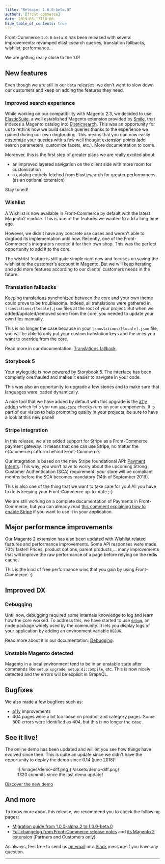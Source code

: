 ```yaml
---
title: "Release: 1.0.0-beta.0"
authors: [front-commerce]
date: 2019-05-13T18:00
hide_table_of_contents: true
---
```


Front-Commerce `1.0.0-beta.0` has been released with several improvements:
revamped elasticsearch queries, translation fallbacks, wishlist, performance…

We are getting really close to the 1.0!

<!--truncate-->


## New features

Even though we are still in our `beta` releases, we don't want to slow down our
customers and keep on adding the features they need.

### Improved search experience

While working on our compatibility with Magento 2.3, we decided to use
[ElasticSuite](https://elasticsuite.io/), a well established Magento extension
provided by [Smile](https://www.smile.eu/), that indexes a Magento catalog into
[Elasticsearch](https://www.elastic.co/products/elasticsearch). This was an
opportunity for us to rethink how we build search queries thanks to the
experience we gained during our own dogfooding. This means that you can now
easily customize your queries with a few well thought extension points (add
search parameters, customize facets, etc.). More documentation to come.

Moreover, this is the first step of greater plans we are really excited about:

- an improved layered navigation on the client side with more room for
  customization
- a catalog entirely fetched from Elasticsearch for greater performances (as an
  optional extension)

Stay tuned!

### Wishlist

A Wishlist is now available in Front-Commerce by default with the latest
Magento2 module. This is one of the features we wanted to add a long time ago.

However, we didn't have any concrete use cases and weren't able to dogfood its
implementation until now. Recently, one of the Front-Commerce's integrators
needed it for their own shop. This was the perfect opportunity to add it to the
core.

The wishlist feature is still quite simple right now and focuses on saving the
wishlist to the customer's account in Magento. But we will keep iterating and
add more features according to our clients' customers needs in the future.

### Translation fallbacks

Keeping translations synchonized between the core and your own theme could prove
to be troublesome. Indeed, all translations were gathered in
`translations/[locale].json` files at the root of your project. But when we
added/updated/removed some from the core, you needed to update your own files
manually.

This is no longer the case because in your `translations/[locale].json` file,
you will be able to only put your custom translation keys and the ones you want
to override from the core.

Read more in our documentation:
[Translations fallback](https://developers.front-commerce.com/docs/advanced/theme/translations#Translations-fallback).

### Storybook 5

Your styleguide is now powered by Storybook 5. The interface has been completly
overhauled and makes it easier to navigate in your code.

This was also an opportunity to upgrade a few stories and to make sure that
languages were loaded dynamically.

A nice tool that we have added by default with this upgrade is the
[a11y addon](https://github.com/storybooks/storybook/tree/master/addons/a11y)
which let's you run [`axe-core`](https://www.npmjs.com/package/axe-core) checks
runs on your components. It is part of our vision to help promoting quality in
your projects, be sure to have a look at this new panel!

### Stripe integration

In this release, we also added support for Stripe as a Front-Commerce payment
gateway. It means that one can use Stripe, no matter the eCommerce platform
behind Front-Commerce.

Our integration is based on the new Stripe foundational API:
[Payment Intents](https://stripe.com/docs/payments/payment-intents). This way,
you won’t have to worry about the upcoming Strong Customer Authentication (SCA)
requirement: your store will be compliant months before the SCA becomes
mandatory (14th of September 2019).

This is also one of the thing that we want to take care for you! All you have to
do is keeping your Front-Commerce up-to-date ;-)

We are still working on a complete documentation of Payments in Front-Commerce,
but you can already read
[this comment explaining how to enable Stripe](https://github.com/front-commerce/developers.front-commerce.com/issues/47#issuecomment-476633486)
if you want to use it in your application.

## Major performance improvements

Our Magento 2 extension has also been updated with Wishlist related features and
performance improvements. Some API responses were made 70% faster! Prices,
product options, parent products,… many improvements that will improve the raw
performance of a page before relying on the redis cache.

This is the kind of free performance wins that you gain by using Front-Commerce.
:)

## Improved DX

### Debugging

Until now, debugging required some internals knowledge to log and learn how the
core worked. To address this, we have started to use
[`debug`](https://www.npmjs.com/package/debug), an node package widely used by
the community. It lets you display logs of your application by adding an
environment variable `DEBUG`.

Read more about it in our documentation:
[Debugging](https://developers.front-commerce.com/docs/reference/environment-variables#Debugging).

### Unstable Magento detected

Magento in a local environment tend to be in an unstable state after commands
like `setup:upgrade`, `setup:di:compile`, etc. This is now nicely detected and
the errors will be explicit in GraphQL.

## Bugfixes

We also made a few bugfixes such as:

- <abbr title="accessibility">a11y</abbr> improvements
- 404 pages were a bit too loose on product and category pages. Some 500 errors
  were identified as 404, but this is no longer the case.

## See it live!

The online demo has been updated and will let you see how things have evolved
since then. This is quite an update since we didn't have the opportunity to
deploy the demo since 0.14 (june 2018)!

<figure>
  ![./images/demo-diff.png](./assets/demo-diff.png)
  <figcaption>1320 commits since the last demo update!</figcaption>
</figure>

<a className="link primary button" href="https://demo.front-commerce.com">
  Discover the new demo
</a>

## And more

To know more about this release, we recommend you to check the following pages:

- [Migration guide from 1.0.0-alpha.2 to 1.0.0-beta.0](/docs/appendices/migration-guides#1-0-0-alpha-2-gt-1-0-0-beta-0)
- [Full changelog from Front-Commerce release notes](https://gitlab.com/front-commerce/front-commerce/releases)
  and
  [its Magento 2 extension](https://gitlab.com/front-commerce/magento2-module-front-commerce/releases)
  (Partners and Customers only)

As always, feel free to send us [an email](mailto:contact@front-commerce.com) or
a
[Slack](https://join.slack.com/t/front-commerce/shared_invite/enQtMzI2OTEyMDYzOTkxLWEzODg2NjM5MmVhNGUwODE0OTI4MWMwYTcxZWZkNzE1YjU4MzRlZmQ0YWY5NDNkZWM0ZGMzMGQ4NDc4OTgxMTU)
message if you have any question.

<hr />
<ChangelogFooter />
